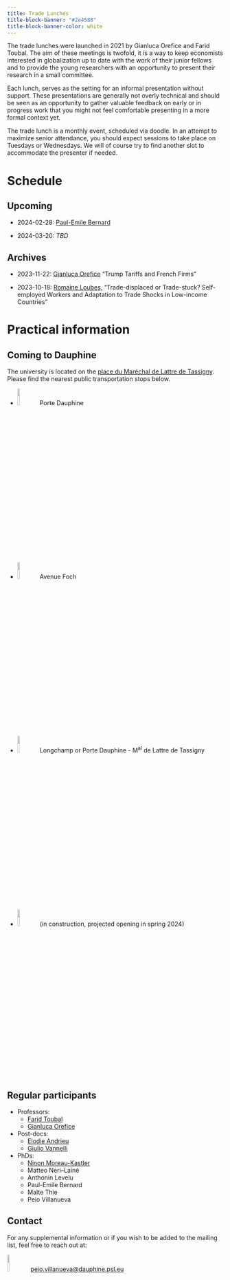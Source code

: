 ```yaml
---
title: Trade Lunches
title-block-banner: "#2e4588"
title-block-banner-color: white
---
```


The trade lunches were launched in 2021 by Gianluca Orefice and Farid Toubal.
The aim of these meetings is twofold, it is a way to keep economists interested
in globalization up to date with the work of their junior fellows and to provide
the young researchers with an opportunity to present their research in a small
committee.

Each lunch, serves as the setting for an informal presentation without support.
These presentations are generally not overly technical and should be seen as an
opportunity to gather valuable feedback on early or in progress work that you
might not feel comfortable presenting in a more formal context yet.

The trade lunch is a monthly event, scheduled via doodle. In an attempt to
maximize senior attendance, you should expect sessions to take place on Tuesdays
or Wednesdays. We will of course try to find another slot to accommodate the
presenter if needed.

# Schedule {#sec-sched}

::: {.panel-tabset}

## Upcoming

- 2024-02-28: [Paul-Emile Bernard](mailto:paul-emile.bernard@dauphine.psl.eu)

- 2024-03-20: *TBD*

## Archives

- 2023-11-22: [Gianluca Orefice](https://sites.google.com/site/oreficegianluca/home/) "Trump Tariffs and French Firms"

- 2023-10-18: [Romaine Loubes](https://rloubes.github.io/Website/), "Trade-displaced or Trade-stuck? Self-employed Workers and Adaptation to Trade Shocks in Low-income Countries"

:::

# Practical information

::: {.panel-tabset}

## Coming to Dauphine

The university is located on the [place du Maréchal de Lattre de Tassigny](<https://www.google.fr/maps/place/Universit%C3%A9+Paris+Dauphine-PSL/@48.8701545,2.2551657,15z/data=!3m2!4b1!5s0x47e665599dad468d:0xfe2b8a1bb55dd3f1!4m6!3m5!1s0x47e6655922d250b7:0x3393b4fa95ac9e83!8m2!3d48.8701419!4d2.2736197!16zL20vMGJiMTY5?entry=ttu>). Please find the nearest public transportation stops below.

- ![](http://www.memo-flash.com/upload/552/ligne-2.png){fig-align="left" width=10%}
Porte Dauphine

- ![](https://www.sncf-connect.com/assets/styles/image_scale_width_750/public/media/2021-12/logo-rer-c-redimensionne.jpg){fig-align="left" width=10%}
Avenue Foch

- ![](https://www.bougerenville.com/wp-content/uploads/2019/01/bus-pc-paris.jpg){fig-align="left" width=10%}
Longchamp or Porte Dauphine - M^al^ de Lattre de Tassigny

- ![](https://www.mobilys.net/images/tram/paris/t3b.png){fig-align="left" width=10%}
(in construction, projected opening in spring 2024)

## Regular participants

- Professors:
  + [Farid Toubal](https://faridtoubal.com/)
  + [Gianluca Orefice](https://sites.google.com/site/oreficegianluca/home/)

- Post-docs:
  + [Elodie Andrieu](https://elodieandrieu.github.io/)
  + [Giulio Vannelli](https://www.giuliovannelli.com/)
  
- PhDs:
  + [Ninon Moreau-Kastler](https://ninonmoreaukastler.com/)
  + Matteo Neri--Lainé
  + Anthonin Levelu
  + Paul-Emile Bernard
  + Malte Thie
  + Peio Villanueva

## Contact {#sec-contact}

For any supplemental information or if you wish to be added to the mailing list,
feel free to reach out at:

![](https://openclipart.org/image/2400px/svg_to_png/196965/mono-email.png){fig-align="left" width=10%} <peio.villanueva@dauphine.psl.eu>

:::